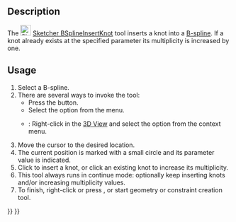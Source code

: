 <languages/>
<translate>

<!--T:1-->
{{Docnav
|[[Sketcher_BSplineDecreaseKnotMultiplicity|Decrease knot multiplicity]]
|[[Sketcher_JoinCurves|Join curves]]
|[[Sketcher_Workbench|Sketcher]]
|IconL=Sketcher_BSplineDecreaseKnotMultiplicity.svg
|IconR=Sketcher_JoinCurves.svg‎
|IconC=Workbench_Sketcher.svg
}}

<!--T:2-->
{{GuiCommand
|Name=Sketcher BSplineInsertKnot
|MenuLocation=Sketch → Sketcher B-spline tools → Insert knot
|Workbenches=[[Sketcher_Workbench|Sketcher]]
|Version=0.20
|SeeAlso=[[Sketcher_BSplineIncreaseKnotMultiplicity|Sketcher BSplineIncreaseKnotMultiplicity]], [[Sketcher_BSplineDecreaseKnotMultiplicity|Sketcher BSplineDecreaseKnotMultiplicity]]
}}

==Description== <!--T:3--> 

<!--T:4-->
The [[Image:Sketcher_BSplineInsertKnot.svg|24px]] [[Sketcher_BSplineInsertKnot|Sketcher BSplineInsertKnot]] tool inserts a knot into a [[B-Splines|B-spline]]. If a knot already exists at the specified parameter its multiplicity is increased by one.

==Usage== <!--T:5--> 

<!--T:6-->
# Select a B-spline.
# There are several ways to invoke the tool:
#* Press the {{Button|[[File:Sketcher_BSplineInsertKnot.svg|16px]] [[Sketcher_BSplineInsertKnot|Insert knot]]}} button.
#* Select the {{MenuCommand|Sketch → Sketcher B-spline tools → [[Image:Sketcher_BSplineInsertKnot.svg|16px]] Insert knot}} option from the menu.
#* {{Version|1.0}}: Right-click in the [[3D_View|3D View]] and select the {{MenuCommand|[[Image:Sketcher_BSplineInsertKnot.svg|16px]] Insert knot}} option from the context menu.
# Move the cursor to the desired location.
# The current position is marked with a small circle and its parameter value is indicated.
# Click to insert a knot, or click an existing knot to increase its multiplicity.
# This tool always runs in continue mode: optionally keep inserting knots and/or increasing multiplicity values.
# To finish, right-click or press {{KEY|Esc}}, or start geometry or constraint creation tool.


<!--T:7-->
{{Docnav
|[[Sketcher_BSplineDecreaseKnotMultiplicity|Decrease knot multiplicity]]
|[[Sketcher_JoinCurves|Join curves]]
|[[Sketcher_Workbench|Sketcher]]
|IconL=Sketcher_BSplineDecreaseKnotMultiplicity.svg
|IconR=Sketcher_JoinCurves.svg‎
|IconC=Workbench_Sketcher.svg
}}

</translate>
{{Sketcher_Tools_navi{{#translation:}}}}
{{Userdocnavi{{#translation:}}}}